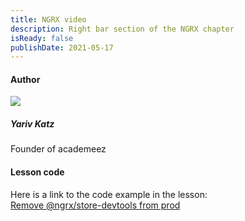 ```yaml
---
title: NGRX video
description: Right bar section of the NGRX chapter
isReady: false
publishDate: 2021-05-17
---
```


#### Author

<Link href="/en/user/yariv-katz" className="flex mt-3 items-center">
  <div>
    <img
      src="https://avatars.githubusercontent.com/u/2714362?v=4"
      className="relative flex h-10 w-10 shrink-0 overflow-hidden rounded-full"
    />
  </div>
  <div className="ml-2 leading-tight text-sm">
    <h5 className="font-bold">Yariv Katz</h5>
    <p>Founder of academeez</p>
  </div>
</Link>

#### Lesson code

Here is a link to the code example in the lesson:\
[Remove @ngrx/store-devtools from prod](https://codesandbox.io/p/sandbox/silent-pine-3vrfhs)
